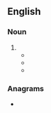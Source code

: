 {{also|in-tray}}
==English==

===Noun===
{{en-noun}}
# {{alternative spelling of|en|in-tray}}
#* {{quote-book|en|year=1999|author=Barbara Trapido|title=The Travelling Hornplayer|publisher=Viking|isbn=0670883573|page=70
|passage=The rest I throw into a plastic '''intray'''. Then, when the '''intray''' is full, I empty its contents into a cardboard box.}}
#* {{quote-book|en|year=2001|author=Duncan Schultz|title=Progenitor|isbn=1589391543|page=96
|passage=This month's Picture<!--sic, no italics--> magazine was the next item in his '''intray'''.}}
#* {{quote-book|en|year=2004|author=John Francome|title=Inside Track|publisher=St. Martin's Press|isbn=0312329792|page=265
|passage=One of Jane's regrets about the Bonfire Night Murders being shifted to the bottom of the '''intray''' was that she no longer saw much of Simon.}}

===Anagrams===
* {{anagrams|en|a=ainrty|Tyrian|rytina|trainy}}